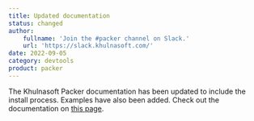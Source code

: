 ```yaml
---
title: Updated documentation
status: changed
author:
    fullname: 'Join the #packer channel on Slack.'
    url: 'https://slack.khulnasoft.com/'
date: 2022-09-05
category: devtools
product: packer
---
```


The Khulnasoft Packer documentation has been updated to include the install process. Examples have also been added. Check out the documentation on [this page](https://github.com/khulnasoft/packer-plugin-khulnasoft).
